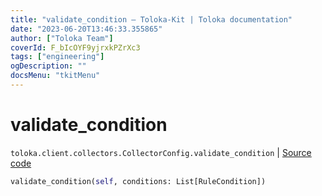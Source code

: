 ```yaml
---
title: "validate_condition — Toloka-Kit | Toloka documentation"
date: "2023-06-20T13:46:33.355865"
author: ["Toloka Team"]
coverId: F_bIcOYF9yjrxkPZrXc3
tags: ["engineering"]
ogDescription: ""
docsMenu: "tkitMenu"
---
```


# validate_condition

`toloka.client.collectors.CollectorConfig.validate_condition` | [Source code](https://github.com/Toloka/toloka-kit/blob/v1.2.0/src/client/collectors.py#L66)

```python
validate_condition(self, conditions: List[RuleCondition])
```